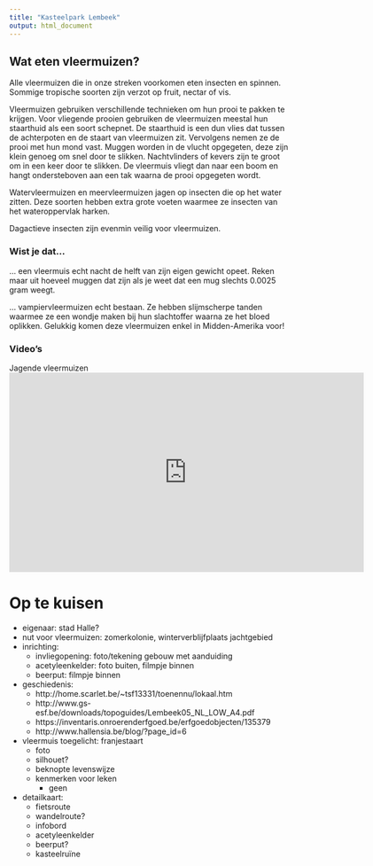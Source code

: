 ```yaml
---
title: "Kasteelpark Lembeek"
output: html_document
---
```


## Wat eten vleermuizen?

Alle vleermuizen die in onze streken voorkomen eten insecten en spinnen. Sommige tropische soorten zijn verzot op fruit, nectar of vis.

Vleermuizen gebruiken verschillende technieken om hun prooi te pakken te krijgen. Voor vliegende prooien gebruiken de vleermuizen meestal hun staarthuid als een soort schepnet. De staarthuid is een dun vlies dat tussen de achterpoten en de staart van vleermuizen zit. Vervolgens nemen ze de prooi met hun mond vast. Muggen worden in de vlucht opgegeten, deze zijn klein genoeg om snel door te slikken. Nachtvlinders of kevers zijn te groot om in een keer door te slikken. De vleermuis vliegt dan naar een boom en hangt ondersteboven aan een tak waarna de prooi opgegeten wordt.

Watervleermuizen en meervleermuizen jagen op insecten die op het water zitten. Deze soorten hebben extra grote voeten waarmee ze insecten van het wateroppervlak harken.

Dagactieve insecten zijn evenmin veilig voor vleermuizen. 

### Wist je dat... 

... een vleermuis echt nacht de helft van zijn eigen gewicht opeet. Reken maar uit hoeveel muggen dat zijn als je weet dat een mug slechts 0.0025 gram weegt.

... vampiervleermuizen echt bestaan. Ze hebben slijmscherpe tanden waarmee ze een wondje maken bij hun slachtoffer waarna ze het bloed oplikken. Gelukkig komen deze vleermuizen enkel in Midden-Amerika voor!

### Video's

Jagende vleermuizen  
<iframe width="640" height="360" src="https://www.youtube-nocookie.com/embed/p08Y0oRAX3g?rel=0&amp;showinfo=0" frameborder="0" allowfullscreen></iframe>

# Op te kuisen

- eigenaar: stad Halle? 
- nut voor vleermuizen: zomerkolonie, winterverblijfplaats jachtgebied
- inrichting:
    - invliegopening: foto/tekening gebouw met aanduiding
    - acetyleenkelder: foto buiten, filmpje binnen
    - beerput: filmpje binnen
- geschiedenis: 
    - http://home.scarlet.be/~tsf13331/toenennu/lokaal.htm
    - http://www.gs-esf.be/downloads/topoguides/Lembeek05_NL_LOW_A4.pdf
    - https://inventaris.onroerenderfgoed.be/erfgoedobjecten/135379
    - http://www.hallensia.be/blog/?page_id=6
- vleermuis toegelicht: franjestaart
    - foto
    - silhouet?
    - beknopte levenswijze
    - kenmerken voor leken
        - geen
- detailkaart:
    - fietsroute
    - wandelroute?
    - infobord
    - acetyleenkelder
    - beerput?
    - kasteelruïne
